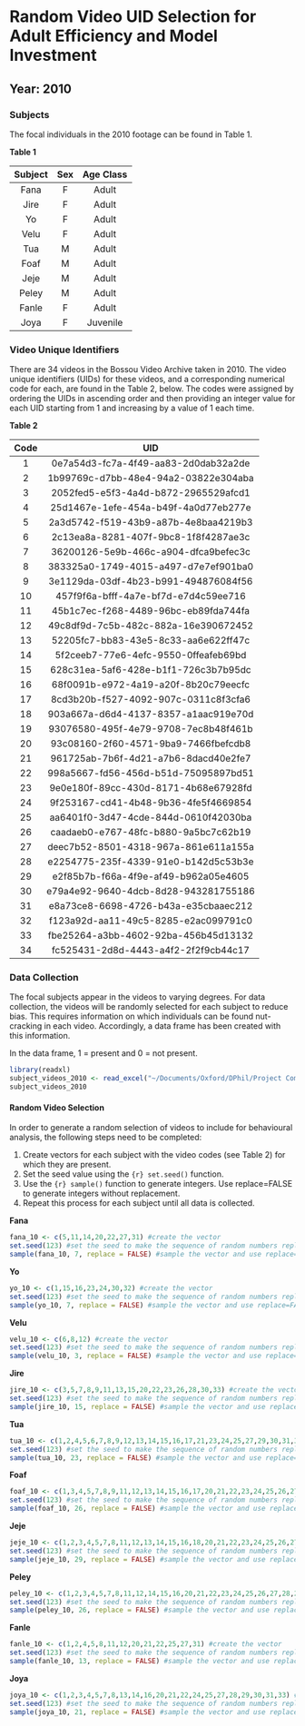 # Random Video UID Selection for Adult Efficiency and Model Investment

## Year: 2010

### Subjects

The focal individuals in the 2010 footage can be found in Table 1.

**Table 1**

|Subject  | Sex | Age Class |
|:------: |:---:| :--------:|
|Fana     |F    | Adult     |
|Jire     |F    | Adult     |
|Yo       |F    | Adult     |
|Velu     |F    | Adult     |
|Tua      |M    | Adult     |
|Foaf     |M    | Adult     |
|Jeje     |M    | Adult     |
|Peley    |M    | Adult     |
|Fanle    |F    | Adult     |
|Joya     |F    | Juvenile  |

### Video Unique Identifiers
There are 34 videos in the Bossou Video Archive taken in 2010. The video unique identifiers (UIDs) for these videos, and a corresponding numerical code for each, are found in the Table 2, below. The codes were assigned by ordering the UIDs in ascending order and then providing an integer value for each UID starting from 1 and increasing by a value of 1 each time.

**Table 2**

|Code  | UID                                  |
|:---: | :-----------------------------------:|
|1     | 0e7a54d3-fc7a-4f49-aa83-2d0dab32a2de |
|2     | 1b99769c-d7bb-48e4-94a2-03822e304aba |
|3     | 2052fed5-e5f3-4a4d-b872-2965529afcd1 |
|4     | 25d1467e-1efe-454a-b49f-4a0d77eb277e |
|5     | 2a3d5742-f519-43b9-a87b-4e8baa4219b3 |
|6     | 2c13ea8a-8281-407f-9bc8-1f8f4287ae3c |
|7     | 36200126-5e9b-466c-a904-dfca9befec3c |
|8     | 383325a0-1749-4015-a497-d7e7ef901ba0 |
|9     | 3e1129da-03df-4b23-b991-494876084f56 |
|10    | 457f9f6a-bfff-4a7e-bf7d-e7d4c59ee716 |
|11    | 45b1c7ec-f268-4489-96bc-eb89fda744fa |
|12    | 49c8df9d-7c5b-482c-882a-16e390672452 |
|13    | 52205fc7-bb83-43e5-8c33-aa6e622ff47c |
|14    | 5f2ceeb7-77e6-4efc-9550-0ffeafeb69bd |
|15    | 628c31ea-5af6-428e-b1f1-726c3b7b95dc |
|16    | 68f0091b-e972-4a19-a20f-8b20c79eecfc |
|17    | 8cd3b20b-f527-4092-907c-0311c8f3cfa6 |
|18    | 903a667a-d6d4-4137-8357-a1aac919e70d |
|19    | 93076580-495f-4e79-9708-7ec8b48f461b |
|20    | 93c08160-2f60-4571-9ba9-7466fbefcdb8 |
|21    | 961725ab-7b6f-4d21-a7b6-8dacd40e2fe7 |
|22    | 998a5667-fd56-456d-b51d-75095897bd51 |
|23    | 9e0e180f-89cc-430d-8171-4b68e67928fd |
|24    | 9f253167-cd41-4b48-9b36-4fe5f4669854 |
|25    | aa6401f0-3d47-4cde-844d-0610f42030ba |
|26    | caadaeb0-e767-48fc-b880-9a5bc7c62b19 |
|27    | deec7b52-8501-4318-967a-861e611a155a |
|28    | e2254775-235f-4339-91e0-b142d5c53b3e | 
|29    | e2f85b7b-f66a-4f9e-af49-b962a05e4605 |
|30    | e79a4e92-9640-4dcb-8d28-943281755186 |
|31    | e8a73ce8-6698-4726-b43a-e35cbaaec212 |
|32    | f123a92d-aa11-49c5-8285-e2ac099791c0 |
|33    | fbe25264-a3bb-4602-92ba-456b45d13132 |
|34    | fc525431-2d8d-4443-a4f2-2f2f9cb44c17 |

### Data Collection
The focal subjects appear in the videos to varying degrees. For data collection, the videos will be randomly selected for each subject to reduce bias. This requires information on which individuals can be found nut-cracking in each video. Accordingly, a data frame has been created with this information.

In the data frame, 1 = present and 0 = not present.

```r
library(readxl)
subject_videos_2010 <- read_excel("~/Documents/Oxford/DPhil/Project Components/Methods/Data/Subject cracking UIDs by Year.xlsx")
subject_videos_2010
```
#### Random Video Selection
In order to generate a random selection of videos to include for behavioural analysis, the following steps need to be completed:

1. Create vectors for each subject with the video codes (see Table 2) for which they are present.
2. Set the seed value using the ```{r} set.seed()``` function.
3. Use the ```{r} sample()``` function to generate integers. Use replace=FALSE to generate integers without replacement.
4. Repeat this process for each subject until all data is collected.

**Fana**

```r
fana_10 <- c(5,11,14,20,22,27,31) #create the vector
set.seed(123) #set the seed to make the sequence of random numbers replicable
sample(fana_10, 7, replace = FALSE) #sample the vector and use replace=FALSE to sample without replacement
```

**Yo**

```r
yo_10 <- c(1,15,16,23,24,30,32) #create the vector
set.seed(123) #set the seed to make the sequence of random numbers replicable
sample(yo_10, 7, replace = FALSE) #sample the vector and use replace=FALSE to sample without replacement
```

**Velu**

```r
velu_10 <- c(6,8,12) #create the vector
set.seed(123) #set the seed to make the sequence of random numbers replicable
sample(velu_10, 3, replace = FALSE) #sample the vector and use replace=FALSE to sample without replacement
```

**Jire**

```r
jire_10 <- c(3,5,7,8,9,11,13,15,20,22,23,26,28,30,33) #create the vector
set.seed(123) #set the seed to make the sequence of random numbers replicable
sample(jire_10, 15, replace = FALSE) #sample the vector and use replace=FALSE to sample without replacement
```

**Tua**

```r
tua_10 <- c(1,2,4,5,6,7,8,9,12,13,14,15,16,17,21,23,24,25,27,29,30,31,32) #create the vector
set.seed(123) #set the seed to make the sequence of random numbers replicable
sample(tua_10, 23, replace = FALSE) #sample the vector and use replace=FALSE to sample without replacement
```

**Foaf**

```r
foaf_10 <- c(1,3,4,5,7,8,9,11,12,13,14,15,16,17,20,21,22,23,24,25,26,27,28,30,31,33) #create the vector
set.seed(123) #set the seed to make the sequence of random numbers replicable
sample(foaf_10, 26, replace = FALSE) #sample the vector and use replace=FALSE to sample without replacement
```

**Jeje**
```r
jeje_10 <- c(1,2,3,4,5,7,8,11,12,13,14,15,16,18,20,21,22,23,24,25,26,27,28,29,30,31,32,33,34) #create the vector
set.seed(123) #set the seed to make the sequence of random numbers replicable
sample(jeje_10, 29, replace = FALSE) #sample the vector and use replace=FALSE to sample without replacement
```

**Peley**

```r
peley_10 <- c(1,2,3,4,5,7,8,11,12,14,15,16,20,21,22,23,24,25,26,27,28,29,30,31,32,33) #create the vector
set.seed(123) #set the seed to make the sequence of random numbers replicable
sample(peley_10, 26, replace = FALSE) #sample the vector and use replace=FALSE to sample without replacement
```

**Fanle**

```r
fanle_10 <- c(1,2,4,5,8,11,12,20,21,22,25,27,31) #create the vector
set.seed(123) #set the seed to make the sequence of random numbers replicable
sample(fanle_10, 13, replace = FALSE) #sample the vector and use replace=FALSE to sample without replacement
```

**Joya**

```r
joya_10 <- c(1,2,3,4,5,7,8,13,14,16,20,21,22,24,25,27,28,29,30,31,33) #create the vector
set.seed(123) #set the seed to make the sequence of random numbers replicable
sample(joya_10, 21, replace = FALSE) #sample the vector and use replace=FALSE to sample without replacement
```

